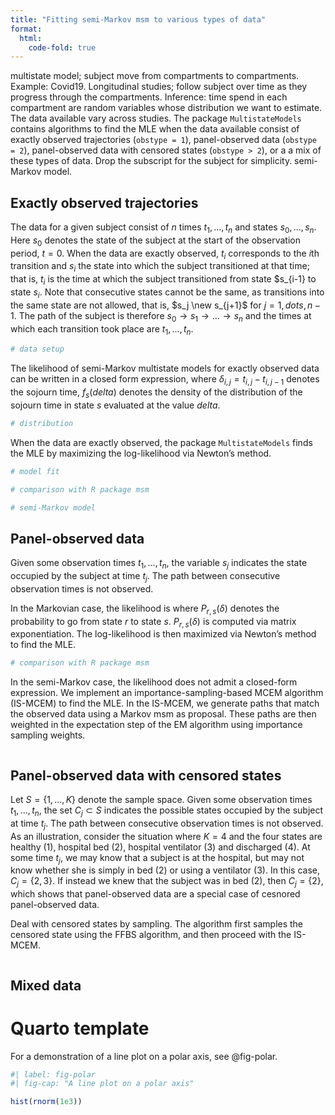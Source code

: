 ```yaml
---
title: "Fitting semi-Markov msm to various types of data"
format:
  html:
    code-fold: true
---
```


multistate model; subject move from compartments to compartments. Example: Covid19.
Longitudinal studies; follow subject over time as they progress through the compartments.
Inference: time spend in each compartment are random variables whose distribution we want to estimate.
The data available vary across studies. The package `MultistateModels` contains algorithms to find the MLE when the data available consist of exactly observed trajectories (`obstype = 1`), panel-observed data (`obstype = 2`), panel-observed data with censored states (`obstype > 2`), or a a mix of these types of data. 
Drop the subscript for the subject for simplicity.
semi-Markov model.

## Exactly observed trajectories

The data for a given subject consist of $n$ times $t_1, \dots, t_n$ and states $s_0, \dots, s_n$. Here $s_0$ denotes the state of the subject at the start of the observation period, $t=0$.
When the data are exactly observed, $t_i$ corresponds to the $i$th transition and $s_i$ the state into which the subject transitioned at that time; that is, $t_i$ is the time at which the subject transitioned from state $s_{i-1} to state $s_i$. Note that consecutive states cannot be the same, as transitions into the same state are not allowed, that is, $s_j \new s_{j+1}$ for $j=1,dots,n-1$. The path of the subject is therefore $s_0 \rightarrow s_1 \rightarrow \dots \rightarrow s_n$ and the times at which each transition took place are $t_1, \dots, t_n$.

```julia
# data setup
```

The likelihood of semi-Markov multistate models for exactly observed data can be written in a closed form expression,
\begin{equation*}
L(\theta) = \prod_{i=1}^m \prod_{j=1}^{n_i} f_{s_{i,j-1}}(\delta_{i,j})
\end{equation*}
where $\delta_{i,j} = t_{i,j} - t_{i,j-1}$ denotes the sojourn time,
$f_s(delta)$ denotes the density of the distribution of the sojourn time in state $s$ evaluated at the value $delta$.

```julia
# distribution
```

When the data are exactly observed, the package `MultistateModels` finds the MLE by maximizing the log-likelihood via Newton's method.

```julia
# model fit

# comparison with R package msm

# semi-Markov model
```

## Panel-observed data

Given some observation times $t_1, \dots, t_n$, the variable $s_j$ indicates the state occupied by the subject at time $t_j$. The path between consecutive observation times is not observed.

In the Markovian case, the likelihood is
\begin{equation*}
L(\theta) = \prod_{i=1}^m \prod_{j=1}^{n_i} P_{s_{i,j-1}, s_{i,j}}(\delta_{i,j})
\end{equation*}
where $P_{r,s}(\delta)$ denotes the probability to go from state $r$ to state $s$. $P_{r,s}(\delta)$ is computed via matrix exponentiation. The log-likelihood is then maximized via Newton's method to find the MLE.
```julia
# comparison with R package msm
```

In the semi-Markov case, the likelihood does not admit a closed-form expression.
We implement an importance-sampling-based MCEM algorithm (IS-MCEM) to find the MLE. In the IS-MCEM, we generate paths that match the observed data using a Markov msm as proposal. These paths are then weighted in the expectation step of the EM algorithm using importance sampling weights.

```julia
```

## Panel-observed data with censored states
Let $S=\{1,\dots,K\}$ denote the sample space.
Given some observation times $t_1, \dots, t_n$, the set $C_j\subset S$ indicates the possible states occupied by the subject at time $t_j$. The path between consecutive observation times is not observed. As an illustration, consider the situation where $K=4$ and the four states are healthy (1), hospital bed (2), hospital ventilator (3) and discharged (4). At some time $t_j$, we may know that a subject is at the hospital, but may not know whether she is simply in bed (2) or using a ventilator (3). In this case, $C_j = \{2,3\}$. If instead we knew that the subject was in bed (2), then $C_j=\{2\}$, which shows that panel-observed data are a special case of cesnored panel-observed data.

Deal with censored states by sampling. The algorithm first samples the censored state using the FFBS algorithm, and then proceed with the IS-MCEM.

```julia
```


## Mixed data


# Quarto template

For a demonstration of a line plot on a polar axis, see @fig-polar.

```r
#| label: fig-polar
#| fig-cap: "A line plot on a polar axis"

hist(rnorm(1e3))
```